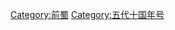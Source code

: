 {{Catnav|頁面分類|历史|年号|中国年号|五代十国年号}}
{{Catnav|頁面分類|...|中国朝代|五代十国|前蜀}}
{{Catnav|頁面分類|...|中国朝代|五代十国|五代十国年号}}

[[Category:前蜀|Category:前蜀]]
[[Category:五代十国年号|Category:五代十国年号]]